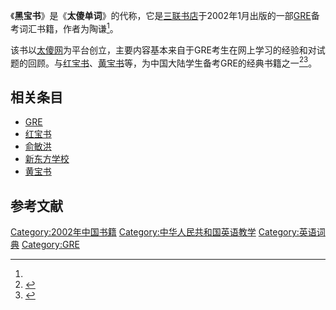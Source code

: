 《'''黑宝书'''》是《'''太傻单词'''》的代称，它是[[三联书店|三联书店]]于2002年1月出版的一部[[GRE|GRE]]备考词汇书籍，作者为陶谦<ref name="a1"/>。

该书以[[太傻网|太傻网]]为平台创立，主要内容基本来自于GRE考生在网上学习的经验和对试题的回顾。与[[红宝书|红宝书]]、[[黄宝书|黄宝书]]等，为中国大陆学生备考GRE的经典书籍之一<ref name="a1">{{cite web | language = zh-hans | publisher = 中国网，转自武汉晨报 | title = 23岁武汉在校生编写“黑宝书”叫板“新东方” | url = http://www.china.com.cn/chinese/2002/Jun/157602.htm | author =  | date = 2002年6月10日 | access-date = 2018-05-23 | archive-date = 2013-03-08 | archive-url = https://web.archive.org/web/20130308043720/http://www.china.com.cn/chinese/2002/Jun/157602.htm | dead-url = no }}</ref><ref>{{cite web | language = zh-hans | publisher = 中国教育和科研计算机网网络中心，转自光明网-中华读书报 | title = 准留学生追捧“黑宝书” | url = http://www.edu.cn/20020321/3023163.shtml | author = 张玲 | date =  | access-date = 2010-05-22 | archive-url = https://web.archive.org/web/20070403141758/http://www.edu.cn/20020321/3023163.shtml | archive-date = 2007-04-03 | dead-url = yes }}</ref>。

==相关条目==
*[[GRE|GRE]]
*[[红宝书|红宝书]]
*[[俞敏洪|俞敏洪]]
*[[新东方学校|新东方学校]]
*[[黄宝书|黄宝书]]

==参考文献==
<div class="references-small">
<references></references>
</div>

{{中国教育小作品}}
[[Category:2002年中国书籍|Category:2002年中国书籍]]
[[Category:中华人民共和国英语教学|Category:中华人民共和国英语教学]]
[[Category:英语词典|Category:英语词典]]
[[Category:GRE|Category:GRE]]